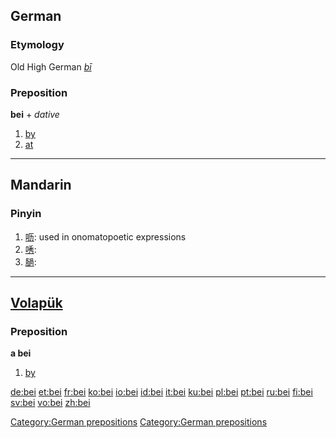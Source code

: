 ==German==
===Etymology===
Old High German ''[[bī]]''
===Preposition===
'''bei''' + ''dative''

# [[by]]
# [[at]]

[[Category:German prepositions]]

----

==Mandarin==
===Pinyin===
{{cmn-alt-pinyin|bei|bei0|bei5}}

# [[呖]]: used in onomatopoetic expressions
# [[唀]]: 
# [[膼]]: 
----

==[[Volapük]]==
===Preposition===
'''a bei'''
# [[by]]

[[Category:German prepositions]]

[[de:bei]]
[[et:bei]]
[[fr:bei]]
[[ko:bei]]
[[io:bei]]
[[id:bei]]
[[it:bei]]
[[ku:bei]]
[[pl:bei]]
[[pt:bei]]
[[ru:bei]]
[[fi:bei]]
[[sv:bei]]
[[vo:bei]]
[[zh:bei]]